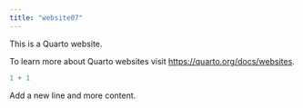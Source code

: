 ```yaml
---
title: "website07"
---
```


This is a Quarto website.

To learn more about Quarto websites visit <https://quarto.org/docs/websites>.

```r
1 + 1
```

Add a new line and more content.
